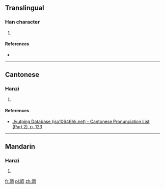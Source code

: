 ==Translingual==

===Han character===
{{Han char|rn=72|rad=日|as=08|sn=12|four=|canj=ABGR|ids=⿰日周}}

# {{defn|Han|sort=日08}}

====References====
* {{Han ref|kx=0496.280|dkj=13981|hdz=21519.110|uh=666D|ud=26221}}

----

==Cantonese==

===Hanzi===
{{yue-hanzi|jyut=[[zau2]]|y=jau2}}

# {{defn|lang=yue|sort=日08}}

====References====
* [http://www.iso10646hk.net/jp/document/download.jsp Jyutping Database (iso10646hk.net) - Cantonese Pronunciation List (Part 2), p. 123]

----

==Mandarin==

===Hanzi===
{{cmn-hanzi|pin=[[zhǒu]] ([[zhou3]])|wg=chou<sup>3</sup>}}

# {{defn|lang=cmn|sort=日08}}

[[fr:晭]]
[[pl:晭]]
[[zh:晭]]